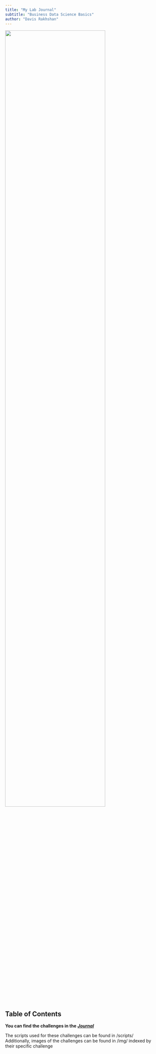 ```yaml
---
title: "My Lab Journal"
subtitle: "Business Data Science Basics"
author: "Davis Rakhshan"
---
```


![](assets/logo/logo.png){width=80% fig-align="center"}

## Table of Contents

**You can find the challenges in the** [**_Journal_**](https://tuhhstartupengineers-classroom.github.io/ss24-bdsb-DavisR/content/01_journal/01_tidyverse.html)


The scripts used for these challenges can be found in /scripts/ \
Additionally, images of the challenges can be found in /img/ indexed by their specific challenge
